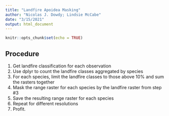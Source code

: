 ```yaml
---
title: "Landfire Apoidea Masking"
author: "Nicolas J. Dowdy; Lindsie McCabe"
date: "3/15/2021"
output: html_document
---
```


```r
knitr::opts_chunk$set(echo = TRUE)
```

## Procedure

1. Get landfire classification for each observation
2. Use dplyr to count the landfire classes aggregated by species
3. For each species, limit the landfire classes to those above 10% and sum the rasters together
4. Mask the range raster for each species by the landfire raster from step #3
5. Save the resulting range raster for each species
6. Repeat for different resolutions
7. Profit.
